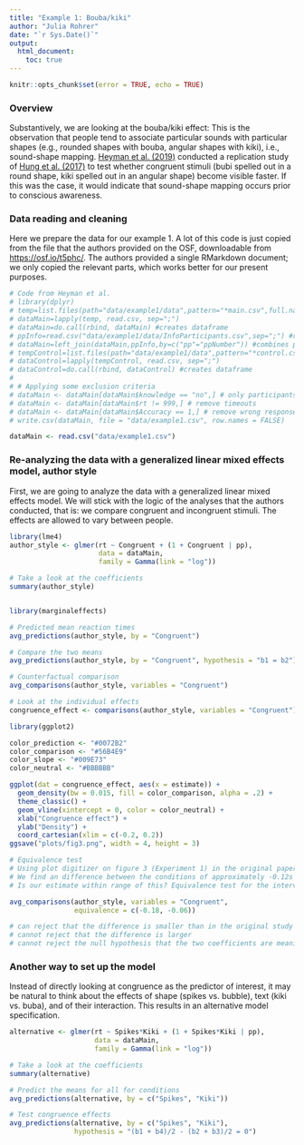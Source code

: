 ```yaml
---
title: "Example 1: Bouba/kiki"
author: "Julia Rohrer"
date: "`r Sys.Date()`"
output: 
  html_document:
    toc: true
---
```


```r
knitr::opts_chunk$set(error = TRUE, echo = TRUE)
```

### Overview

Substantively, we are looking at the bouba/kiki effect: This is the observation that people tend to associate particular sounds with particular shapes (e.g., rounded shapes with bouba, angular shapes with kiki), i.e., sound-shape mapping.
[Heyman et al. (2019)](https://journals.sagepub.com/doi/10.1177/0956797619875482) conducted a replication study of [Hung et al. (2017)](https://journals.sagepub.com/doi/full/10.1177/0956797616677313) to test whether congruent stimuli (bubi spelled out in a round shape, kiki spelled out in an angular shape) become visible faster.
If this was the case, it would indicate that sound-shape mapping occurs prior to conscious awareness.

### Data reading and cleaning

Here we prepare the data for our example 1.
A lot of this code is just copied from the file that the authors provided on the OSF, downloadable from [https://osf.io/t5phc/](https://osf.io/t5phc/).
The authors provided a single RMarkdown document; we only copied the relevant parts, which works better for our present purposes.

```r

# Code from Heyman et al.
# library(dplyr)
# temp=list.files(path="data/example1/data",pattern="*main.csv",full.names=TRUE) #all filenames with data from the main experiment
# dataMain=lapply(temp, read.csv, sep=";")
# dataMain=do.call(rbind, dataMain) #creates dataframe
# ppInfo=read.csv("data/example1/data/InfoParticipants.csv",sep=";") #reads in participant info file
# dataMain=left_join(dataMain,ppInfo,by=c("pp"="ppNumber")) #combines participant info with the rest of the data
# tempControl=list.files(path="data/example1/data",pattern="*control.csv",full.names=TRUE) #all filenames with data from the control experiment
# dataControl=lapply(tempControl, read.csv, sep=";")
# dataControl=do.call(rbind, dataControl) #creates dataframe
# 
# # Applying some exclusion criteria
# dataMain <- dataMain[dataMain$knowledge == "no",] # only participants who do not know the effect
# dataMain <- dataMain[dataMain$rt != 999,] # remove timeouts
# dataMain <- dataMain[dataMain$Accuracy == 1,] # remove wrong responses
# write.csv(dataMain, file = "data/example1.csv", row.names = FALSE)

dataMain <- read.csv("data/example1.csv")

```


### Re-analyzing the data with a generalized linear mixed effects model, author style

First, we are going to analyze the data with a generalized linear mixed effects model.
We will stick with the logic of the analyses that the authors conducted, that is: we compare congruent and incongruent stimuli.
The effects are allowed to vary between people.

```r
library(lme4)
author_style <- glmer(rt ~ Congruent + (1 + Congruent | pp),
                      data = dataMain,
                      family = Gamma(link = "log"))

# Take a look at the coefficients
summary(author_style)


library(marginaleffects)

# Predicted mean reaction times
avg_predictions(author_style, by = "Congruent")

# Compare the two means
avg_predictions(author_style, by = "Congruent", hypothesis = "b1 = b2")

# Counterfactual comparison
avg_comparisons(author_style, variables = "Congruent")

# Look at the individual effects
congruence_effect <- comparisons(author_style, variables = "Congruent")

library(ggplot2)

color_prediction <- "#0072B2"
color_comparison <- "#56B4E9"
color_slope <- "#009E73"
color_neutral <- "#BBBBBB"

ggplot(dat = congruence_effect, aes(x = estimate)) +
  geom_density(bw = 0.015, fill = color_comparison, alpha = .2) +
  theme_classic() +
  geom_vline(xintercept = 0, color = color_neutral) +
  xlab("Congruence effect") +
  ylab("Density") +
  coord_cartesian(xlim = c(-0.2, 0.2))
ggsave("plots/fig3.png", width = 4, height = 3)

# Equivalence test
# Using plot digitizer on figure 3 (Experiment 1) in the original paper by Hung et al.
# We find an difference between the conditions of approximately -0.12s
# Is our estimate within range of this? Equivalence test for the interval of difference plus minus 50%

avg_comparisons(author_style, variables = "Congruent",
                equivalence = c(-0.18, -0.06))

# can reject that the difference is smaller than in the original study
# cannot reject that the difference is larger
# cannot reject the null hypothesis that the two coefficients are meaningfully different

```


### Another way to set up the model

Instead of directly looking at congruence as the predictor of interest, it may be natural to think about the effects of shape (spikes vs. bubble), text (kiki vs. buba), and of their interaction.
This results in an alternative model specification.


```r
alternative <- glmer(rt ~ Spikes*Kiki + (1 + Spikes*Kiki | pp),
                     data = dataMain,
                     family = Gamma(link = "log"))

# Take a look at the coefficients
summary(alternative)

# Predict the means for all for conditions
avg_predictions(alternative, by = c("Spikes", "Kiki"))

# Test congruence effects
avg_predictions(alternative, by = c("Spikes", "Kiki"),
                hypothesis = "(b1 + b4)/2 - (b2 + b3)/2 = 0")


```







